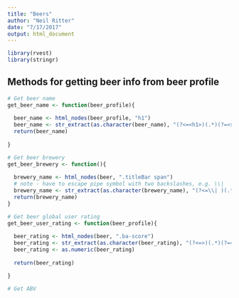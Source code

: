 ```yaml
---
title: "Beers"
author: "Neil Ritter"
date: "7/17/2017"
output: html_document
---
```


```r
library(rvest)
library(stringr)

```


## Methods for getting beer info from beer profile


```r
# Get beer name
get_beer_name <- function(beer_profile){
  
  beer_name <- html_nodes(beer_profile, "h1")
  beer_name <- str_extract(as.character(beer_name), "(?<=<h1>)(.*)(?=<span)")
  return(beer_name)
  
}
```

```r
# Get beer brewery
get_beer_brewery <- function(){
  
  brewery_name <- html_nodes(beer, ".titleBar span")
  # note - have to escape pipe symbol with two backslashes, e.g. \\|
  brewery_name <- str_extract(as.character(brewery_name), "(?<=\\| )(.*)(?=</span)")
  return(brewery_name)
}

```

```r
# Get beer global user rating
get_beer_user_rating <- function(beer_profile){
  
  beer_rating <- html_nodes(beer, ".ba-score")
  beer_rating <- str_extract(as.character(beer_rating), "(?<=>)(.*)(?=</span)")
  beer_rating <- as.numeric(beer_rating)
  
  return(beer_rating)

}

```


```r
# Get ABV

```





